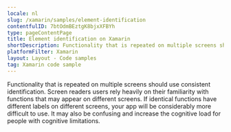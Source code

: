 ```yaml
---
locale: nl
slug: /xamarin/samples/element-identification
contentfulID: 7btOdmBEztgK8bjxXFBYh
type: pageContentPage
title: Element identification on Xamarin
shortDescription: Functionality that is repeated on multiple screens should use consistent identification.
platformFilter: Xamarin
layout: Layout - Code samples
tag: Xamarin code sample
---
```


Functionality that is repeated on multiple screens should use consistent identification. Screen readers users rely heavily on their familiarity with functions that may appear on different screens. If identical functions have different labels on different screens, your app will be considerably more difficult to use. It may also be confusing and increase the cognitive load for people with cognitive limitations.

<CodeSample id="element-identification" locale="nl" platform="xamarin"/>
